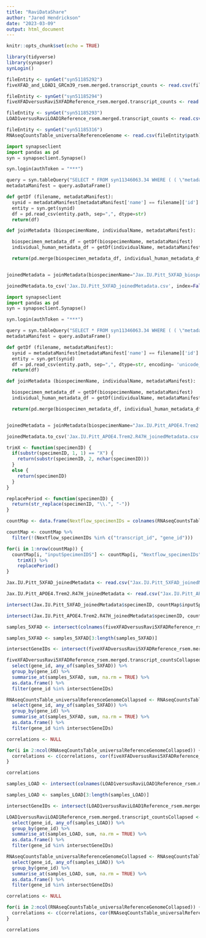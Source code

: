 ```yaml
---
title: "RaviDataShare"
author: "Jared Hendrickson"
date: "2023-03-09"
output: html_document
---
```


```r
knitr::opts_chunk$set(echo = TRUE)
```

```r

library(tidyverse)
library(synapser)
synLogin()

```

```r

fileEntity <- synGet("syn51185292")
fiveXFAD_and_LOAD1_GRCm39_rsem.merged.transcript_counts <- read.csv(fileEntity$path, sep = "\t")

fileEntity <- synGet("syn51185294")
fiveXFADversusRavi5XFADReference_rsem.merged.transcript_counts <- read.csv(fileEntity$path, sep = "\t")

fileEntity <- synGet("syn51185293")
LOAD1versusRaviLOAD1Reference_rsem.merged.transcript_counts <- read.csv(fileEntity$path, sep = "\t")

fileEntity <- synGet("syn51185316")
RNAseqCountsTable_universalReferenceGenome <- read.csv(fileEntity$path)

```


```python

import synapseclient
import pandas as pd
syn = synapseclient.Synapse()

syn.login(authToken = "***")

query = syn.tableQuery("SELECT * FROM syn11346063.34 WHERE ( ( \"metadataType\" = 'assay' OR \"metadataType\" = 'biospecimen' OR \"metadataType\" = 'individual' ) AND ( \"study\" HAS ( 'Jax.IU.Pitt_5XFAD') ) )")
metadataManifest = query.asDataFrame()

def getDf (filename, metadataManifest):
  synid = metadataManifest[metadataManifest['name'] == filename]['id'].values[0]
  entity = syn.get(synid)
  df = pd.read_csv(entity.path, sep=",", dtype=str)
  return(df)

def joinMetadata (biospecimenName, individualName, metadataManifest):

  biospecimen_metadata_df = getDf(biospecimenName, metadataManifest)
  individual_human_metadata_df = getDf(individualName, metadataManifest)

  return(pd.merge(biospecimen_metadata_df, individual_human_metadata_df, on="individualID"))


joinedMetadata = joinMetadata(biospecimenName="Jax.IU.Pitt_5XFAD_biospecimen_metadata.csv", individualName="Jax.IU.Pitt_5XFAD_individual_metadata.csv", metadataManifest=metadataManifest)

joinedMetadata.to_csv('Jax.IU.Pitt_5XFAD_joinedMetadata.csv', index=False)

```

```python

import synapseclient
import pandas as pd
syn = synapseclient.Synapse()

syn.login(authToken = "***")

query = syn.tableQuery("SELECT * FROM syn11346063.34 WHERE ( ( \"metadataType\" = 'assay' OR \"metadataType\" = 'biospecimen' OR \"metadataType\" = 'individual' ) AND ( \"study\" HAS ( 'Jax.IU.Pitt_APOE4.Trem2.R47H' ) ) )")
metadataManifest = query.asDataFrame()

def getDf (filename, metadataManifest):
  synid = metadataManifest[metadataManifest['name'] == filename]['id'].values[0]
  entity = syn.get(synid)
  df = pd.read_csv(entity.path, sep=",", dtype=str, encoding= 'unicode_escape')
  return(df)

def joinMetadata (biospecimenName, individualName, metadataManifest):

  biospecimen_metadata_df = getDf(biospecimenName, metadataManifest)
  individual_human_metadata_df = getDf(individualName, metadataManifest)

  return(pd.merge(biospecimen_metadata_df, individual_human_metadata_df, on="individualID"))


joinedMetadata = joinMetadata(biospecimenName="Jax.IU.Pitt_APOE4.Trem2.R47H_biospecimen_metadata.csv", individualName="Jax.IU.Pitt_APOE4.Trem2.R47H_individual_metadata.csv", metadataManifest=metadataManifest)

joinedMetadata.to_csv('Jax.IU.Pitt_APOE4.Trem2.R47H_joinedMetadata.csv', index=False)

```

```r

trimX <- function(specimenID) {
  if(substr(specimenID, 1, 1) == "X") {
    return(substr(specimenID, 2, nchar(specimenID)))
  }
  else {
    return(specimenID)
  }
}

replacePeriod <- function(specimenID) {
  return(str_replace(specimenID, "\\.", "-"))
}

```

```r

countMap <- data.frame(Nextflow_specimenIDs = colnames(RNAseqCountsTable_universalReferenceGenome), inputSpecimenIDS = NA)

countMap <- countMap %>%
  filter(!(Nextflow_specimenIDs %in% c("transcript_id", "gene_id")))

for(i in 1:nrow(countMap)) {
  countMap[i, "inputSpecimenIDS"] <- countMap[i, "Nextflow_specimenIDs"] %>% 
    trimX() %>% 
    replacePeriod()
}

```

```r

Jax.IU.Pitt_5XFAD_joinedMetadata <- read.csv("Jax.IU.Pitt_5XFAD_joinedMetadata.csv")

Jax.IU.Pitt_APOE4.Trem2.R47H_joinedMetadata <- read.csv("Jax.IU.Pitt_APOE4.Trem2.R47H_joinedMetadata.csv")

```

```r

intersect(Jax.IU.Pitt_5XFAD_joinedMetadata$specimenID, countMap$inputSpecimenIDS)

intersect(Jax.IU.Pitt_APOE4.Trem2.R47H_joinedMetadata$specimenID, countMap$inputSpecimenIDS)

```

```r

samples_5XFAD <- intersect(colnames(fiveXFADversusRavi5XFADReference_rsem.merged.transcript_counts), colnames(RNAseqCountsTable_universalReferenceGenome))

samples_5XFAD <- samples_5XFAD[3:length(samples_5XFAD)]

```


```r

intersectGeneIDs <- intersect(fiveXFADversusRavi5XFADReference_rsem.merged.transcript_counts$gene_id, RNAseqCountsTable_universalReferenceGenome$gene_id)

fiveXFADversusRavi5XFADReference_rsem.merged.transcript_countsCollapsed <- fiveXFADversusRavi5XFADReference_rsem.merged.transcript_counts %>%
  select(gene_id, any_of(samples_5XFAD)) %>%
  group_by(gene_id) %>%
  summarise_at(samples_5XFAD, sum, na.rm = TRUE) %>%
  as.data.frame() %>%
  filter(gene_id %in% intersectGeneIDs)

```


```r

RNAseqCountsTable_universalReferenceGenomeCollapsed <- RNAseqCountsTable_universalReferenceGenome %>%
  select(gene_id, any_of(samples_5XFAD)) %>%
  group_by(gene_id) %>%
  summarise_at(samples_5XFAD, sum, na.rm = TRUE) %>%
  as.data.frame() %>%
  filter(gene_id %in% intersectGeneIDs)

```

```r

correlations <- NULL

for(i in 2:ncol(RNAseqCountsTable_universalReferenceGenomeCollapsed)) {
  correlations <- c(correlations, cor(fiveXFADversusRavi5XFADReference_rsem.merged.transcript_countsCollapsed[,i], RNAseqCountsTable_universalReferenceGenomeCollapsed[,i]))
}

correlations

```

```r

samples_LOAD <- intersect(colnames(LOAD1versusRaviLOAD1Reference_rsem.merged.transcript_counts), colnames(RNAseqCountsTable_universalReferenceGenome))

samples_LOAD <- samples_LOAD[3:length(samples_LOAD)]

```


```r

intersectGeneIDs <- intersect(LOAD1versusRaviLOAD1Reference_rsem.merged.transcript_counts$gene_id, RNAseqCountsTable_universalReferenceGenome$gene_id)

LOAD1versusRaviLOAD1Reference_rsem.merged.transcript_countsCollapsed <- LOAD1versusRaviLOAD1Reference_rsem.merged.transcript_counts %>%
  select(gene_id, any_of(samples_LOAD)) %>%
  group_by(gene_id) %>%
  summarise_at(samples_LOAD, sum, na.rm = TRUE) %>%
  as.data.frame() %>%
  filter(gene_id %in% intersectGeneIDs)

```


```r

RNAseqCountsTable_universalReferenceGenomeCollapsed <- RNAseqCountsTable_universalReferenceGenome %>%
  select(gene_id, any_of(samples_LOAD)) %>%
  group_by(gene_id) %>%
  summarise_at(samples_LOAD, sum, na.rm = TRUE) %>%
  as.data.frame() %>%
  filter(gene_id %in% intersectGeneIDs)

```

```r

correlations <- NULL

for(i in 2:ncol(RNAseqCountsTable_universalReferenceGenomeCollapsed)) {
  correlations <- c(correlations, cor(RNAseqCountsTable_universalReferenceGenomeCollapsed[,i], LOAD1versusRaviLOAD1Reference_rsem.merged.transcript_countsCollapsed[,i]))
}

correlations

```